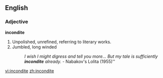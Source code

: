 ==English==

===Adjective===
'''incondite'''

# Unpolished, unrefined, referring to literary works.
# Jumbled, long winded
#:''I wish I might digress and tell you more...  But my tale is sufficiently '''incondite''' already.''   - Nabakov's Lolita (1955)''

[[vi:incondite]]
[[zh:incondite]]
